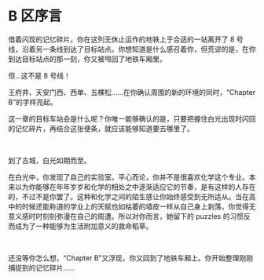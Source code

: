 # B 区序言

<div style={{color: `rgb(171, 25, 66)`}}>
借着闪现的记忆碎片，你在这列无休止运作的地铁上于合适的一站离开了 8 号线，沿着另一条线到达了目标站点。你想知道是什么感召着你，但荒谬的是，在你到达目标站点的那一刻，你又被甩回了地铁车厢里。

但…这不是 8 号线！

王府井、天安门西、西单、五棵松……在你确认周围的新的环境的同时，“Chapter B”的字样亮起。

这一章的目标车站会是什么呢？你唯一能够确认的是，只要把握住白光出现时闪回的记忆碎片，再结合这张便条，就应该能够知道要去哪里了。

<br />

到了古城，白光如期而至。

在白光中，你发现了自己的实验室。平心而论，你并不是很喜欢化学这个专业。本来以为你能够在年年岁岁和化学的相处之中逐渐适应它的节奏，是有这样的人存在的，不过不是你罢了。这种和化学之间的陌生感让你始终感受到无所适从。当在高中的时候还能称道的学业上的天赋也如枯萎的墙皮一样从自己身上剥落，你觉得无意义感时时刻刻弥漫在自己的周遭。所以对你而言，她留下的 puzzles 的习惯反而成为了一种能够为生活附加意义的救命稻草。

<br />

还没等你怎么想，“Chapter B”又浮现，你又回到了地铁车厢上。你开始整理刚刚捕捉到的记忆碎片……
</div>
